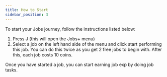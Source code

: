 ```yaml
---
title: How to Start
sidebar_position: 3
---
```


To start your Jobs journey, follow the instructions listed below:

1. Press J (this will open the Jobs+ menu)
2. Select a job on the left hand side of the menu and click start performing this job. You can do this twice as you get 2 free jobs to begin with. After this, each job costs 10 coins.

Once you have started a job, you can start earning job exp by doing job tasks.